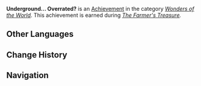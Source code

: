 {{Achievement Infobox
|title        = 
|id           = 81104
|order id     = 1102
|category     = Wonders of the World
|description  = Sometimes, the real treasure is the things you learn along the way.
|requirements = Earned during ''[[The Farmer's Treasure]].''
|primogems    = 5
|tracking     = 
|hidden       = 1
|topic        = 
|type         = Quest
}}
'''Underground... Overrated?''' is an [[Achievement]] in the category ''[[Wonders of the World]]''. This achievement is earned during ''[[The Farmer's Treasure]].''
<!--
==Trivia==

==Video Guides==
{{EVT
|video1   = 
|caption1 = 
}}
-->
==Other Languages==
{{Other Languages
|en      = Underground... Overrated?
|zhs     = 地宫传奇…才怪咧！
|zhs_rm  = Dìgōng Chuánqí... Cái Guài Lie!
|zht     = 地宮傳奇…才怪咧！
|zht_rm  = Dìgōng Chuánqí... Cái Guài Lie!
|zh_tl   = Legend of the Underground Palace... As If!
|ja      = 地下伝説…なわけない！
|ja_rm   = Chika Densetsu... Nawakenai!
|ja_tl   = Underground Legend... Not Easy!
|ko      = 지하궁 전설은… 개뿔!
|ko_rm   = 
|ko_tl   = 
|es      = ¿Un palacio subterráneo?
|es_tl   = 
|fr      = Désillusion souterraine
|fr_tl   = Underground Disillusion
|ru      = Легенда о подземном дворце... Что?
|ru_tl   = 
|th      = ตำนานวังใต้ดิน...แสนประหลาด!
|th_rm   = 
|th_tl   = 
|vi      = Huyền thoại địa cung...mới là điều lạ đó!
|vi_tl   = 
|de      = Ein Palast im Untergrund ... wirklich?!
|de_tl   = A Palace in the Underground ... Really?!
|id      = Legenda Istana Bawah Tanah... Aneh Sekali!
|id_tl   = Legend of Underground Castle... How Weird!
|pt      = A Lenda do Palácio Subterrâneo... hum?
|pt_tl   = 
}}

==Change History==
{{Change History|2.0}}
<!--
==References==
{{Reflist}}
-->
==Navigation==
{{Achievement Navbox|Wonders of the World|Quest}}